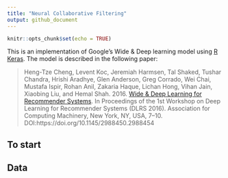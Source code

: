 ```yaml
---
title: "Neural Collaborative Filtering"
output: github_document
---
```


```r
knitr::opts_chunk$set(echo = TRUE)
```


This is an implementation of Google's Wide & Deep learning model using [R Keras](https://keras.rstudio.com/index.html). The model is described in the following paper:

> Heng-Tze Cheng, Levent Koc, Jeremiah Harmsen, Tal Shaked, Tushar Chandra, Hrishi Aradhye, Glen Anderson, Greg Corrado, Wei Chai, Mustafa Ispir, Rohan Anil, Zakaria Haque, Lichan Hong, Vihan Jain, Xiaobing Liu, and Hemal Shah. 2016. [Wide & Deep Learning for Recommender Systems](https://dl.acm.org/doi/pdf/10.1145/2988450.2988454). In Proceedings of the 1st Workshop on Deep Learning for Recommender Systems (DLRS 2016). Association for Computing Machinery, New York, NY, USA, 7–10. DOI:https://doi.org/10.1145/2988450.2988454

## To start


## Data

